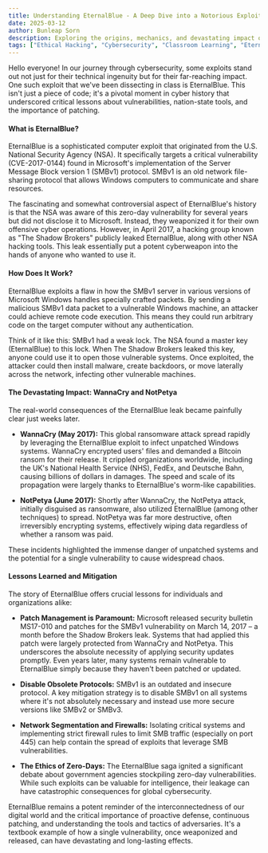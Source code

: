 ```yaml
---
title: Understanding EternalBlue - A Deep Dive into a Notorious Exploit 
date: 2025-03-12 
author: Bunleap Sorn 
description: Exploring the origins, mechanics, and devastating impact of the EternalBlue exploit, and the crucial lessons it taught the cybersecurity world. 
tags: ["Ethical Hacking", "Cybersecurity", "Classroom Learning", "EternalBlue", "SMBv1", "Exploit", "Ransomware", "WannaCry", "NotPetya", "Vulnerability", "MS17-010"]
---
```


Hello everyone! In our journey through cybersecurity, some exploits stand out not just for their technical ingenuity but for their far-reaching impact. One such exploit that we've been dissecting in class is EternalBlue. This isn't just a piece of code; it's a pivotal moment in cyber history that underscored critical lessons about vulnerabilities, nation-state tools, and the importance of patching.

#### What is EternalBlue?

EternalBlue is a sophisticated computer exploit that originated from the U.S. National Security Agency (NSA). It specifically targets a critical vulnerability (CVE-2017-0144) found in Microsoft's implementation of the Server Message Block version 1 (SMBv1) protocol. SMBv1 is an old network file-sharing protocol that allows Windows computers to communicate and share resources.

The fascinating and somewhat controversial aspect of EternalBlue's history is that the NSA was aware of this zero-day vulnerability for several years but did not disclose it to Microsoft. Instead, they weaponized it for their own offensive cyber operations. However, in April 2017, a hacking group known as "The Shadow Brokers" publicly leaked EternalBlue, along with other NSA hacking tools. This leak essentially put a potent cyberweapon into the hands of anyone who wanted to use it.

#### How Does It Work?

EternalBlue exploits a flaw in how the SMBv1 server in various versions of Microsoft Windows handles specially crafted packets. By sending a malicious SMBv1 data packet to a vulnerable Windows machine, an attacker could achieve remote code execution. This means they could run arbitrary code on the target computer without any authentication.

Think of it like this: SMBv1 had a weak lock. The NSA found a master key (EternalBlue) to this lock. When The Shadow Brokers leaked this key, anyone could use it to open those vulnerable systems. Once exploited, the attacker could then install malware, create backdoors, or move laterally across the network, infecting other vulnerable machines.

#### The Devastating Impact: WannaCry and NotPetya

The real-world consequences of the EternalBlue leak became painfully clear just weeks later.

- **WannaCry (May 2017):** This global ransomware attack spread rapidly by leveraging the EternalBlue exploit to infect unpatched Windows systems. WannaCry encrypted users' files and demanded a Bitcoin ransom for their release. It crippled organizations worldwide, including the UK's National Health Service (NHS), FedEx, and Deutsche Bahn, causing billions of dollars in damages. The speed and scale of its propagation were largely thanks to EternalBlue's worm-like capabilities.

- **NotPetya (June 2017):** Shortly after WannaCry, the NotPetya attack, initially disguised as ransomware, also utilized EternalBlue (among other techniques) to spread. NotPetya was far more destructive, often irreversibly encrypting systems, effectively wiping data regardless of whether a ransom was paid.

These incidents highlighted the immense danger of unpatched systems and the potential for a single vulnerability to cause widespread chaos.

#### Lessons Learned and Mitigation

The story of EternalBlue offers crucial lessons for individuals and organizations alike:

- **Patch Management is Paramount:** Microsoft released security bulletin MS17-010 and patches for the SMBv1 vulnerability on March 14, 2017 – a month before the Shadow Brokers leak. Systems that had applied this patch were largely protected from WannaCry and NotPetya. This underscores the absolute necessity of applying security updates promptly. Even years later, many systems remain vulnerable to EternalBlue simply because they haven't been patched or updated.

- **Disable Obsolete Protocols:** SMBv1 is an outdated and insecure protocol. A key mitigation strategy is to disable SMBv1 on all systems where it's not absolutely necessary and instead use more secure versions like SMBv2 or SMBv3.

- **Network Segmentation and Firewalls:** Isolating critical systems and implementing strict firewall rules to limit SMB traffic (especially on port 445) can help contain the spread of exploits that leverage SMB vulnerabilities.

- **The Ethics of Zero-Days:** The EternalBlue saga ignited a significant debate about government agencies stockpiling zero-day vulnerabilities. While such exploits can be valuable for intelligence, their leakage can have catastrophic consequences for global cybersecurity.

EternalBlue remains a potent reminder of the interconnectedness of our digital world and the critical importance of proactive defense, continuous patching, and understanding the tools and tactics of adversaries. It's a textbook example of how a single vulnerability, once weaponized and released, can have devastating and long-lasting effects.